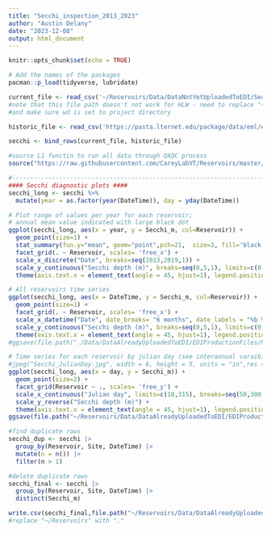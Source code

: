 ```yaml
---
title: "Secchi_inspection_2013_2023"
author: "Austin Delany"
date: "2023-12-08"
output: html_document
---
```

```r

knitr::opts_chunk$set(echo = TRUE)

# Add the names of the packages 
pacman::p_load(tidyverse, lubridate)
```


```r
current_file <- read_csv('~/Reservoirs/Data/DataNotYetUploadedToEDI/Secchi/secchi_L1.csv', col_types = cols())
#note that this file path doesn't not work for HLW - need to replace "~/Reservoirs" with "."
#and make sure wd is set to project directory

historic_file <- read_csv('https://pasta.lternet.edu/package/data/eml/edi/198/11/81f396b3e910d3359907b7264e689052', col_types = cols())

secchi <- bind_rows(current_file, historic_file)
```

```r
#source L1 functin to run all data through QAQC process
source("https://raw.githubusercontent.com/CareyLabVT/Reservoirs/master/Scripts/L1_generation_scripts/secchi_qaqc.R")

```


```r
#------------------------------------------------------------------------------#
#### Secchi diagnostic plots #### 
secchi_long <- secchi %>%
  mutate(year = as.factor(year(DateTime)), day = yday(DateTime))
```


```r
# Plot range of values per year for each reservoir; 
# annual mean value indicated with large black dot
ggplot(secchi_long, aes(x = year, y = Secchi_m, col=Reservoir)) +
  geom_point(size=1) +
  stat_summary(fun.y="mean", geom="point",pch=21,  size=3, fill='black') +
  facet_grid(. ~ Reservoir, scales= 'free_x') +
  scale_x_discrete("Date", breaks=seq(2013,2019,1)) +
  scale_y_continuous("Secchi depth (m)", breaks=seq(0,5,1), limits=c(0,5.1)) +
  theme(axis.text.x = element_text(angle = 45, hjust=1), legend.position='none')
```

```r
# All reservoirs time series 
ggplot(secchi_long, aes(x = DateTime, y = Secchi_m, col=Reservoir)) +
  geom_point(size=1) +
  facet_grid(. ~ Reservoir, scales= 'free_x') +
  scale_x_datetime("Date", date_breaks= "6 months", date_labels = "%b %Y") +
  scale_y_continuous("Secchi depth (m)", breaks=seq(0,5,1), limits=c(0,5.1)) +
  theme(axis.text.x = element_text(angle = 45, hjust=1), legend.position='none')
#ggsave(file.path("./Data/DataAlreadyUploadedToEDI/EDIProductionFiles/MakeEMLYSI_PAR_secchi/2022/Figures/Secchi_months.jpg"),width=3.5, height=4)
```

```r
# Time series for each reservoir by julian day (see interannual varaibility)
#jpeg("Secchi_JulianDay.jpg", width = 6, height = 5, units = "in",res = 300)
ggplot(secchi_long, aes(x = day, y = Secchi_m)) +
  geom_point(size=2) + 
  facet_grid(Reservoir ~ ., scales= 'free_y') +
  scale_x_continuous("Julian day", limits=c(10,315), breaks=seq(50,300,50))+
  scale_y_reverse("Secchi depth (m)") +
  theme(axis.text.x = element_text(angle = 45, hjust=1), legend.position='bottom')
ggsave(file.path("~/Reservoirs/Data/DataAlreadyUploadedToEDI/EDIProductionFiles/MakeEMLYSI_PAR_secchi/2022/Figures/Secchi_JulianDay.jpg"),width=3.5, height=4)
```


<!-- secchi_old <- read_csv(file.path("./Data/DataAlreadyUploadedToEDI/EDIProductionFiles/MakeEMLYSI_PAR_secchi/2021/Secchi_depth_2013-2021.csv")) -->
<!-- secchi_new <- read_csv(file.path("./Data/DataAlreadyUploadedToEDI/EDIProductionFiles/MakeEMLYSI_PAR_secchi/2022/Data/2022_secchi_depth_final.csv")) -->


<!-- #merge last year's EDI secchi data with new data from this year -->
<!-- secchi <- rbind(secchi_old,secchi_new) -->

<!-- # Arrange order of columns for final data table -->
<!-- secchi <- secchi %>% select(Reservoir, Site, DateTime, Secchi_m, Flag_DateTime, Flag_Secchi) %>% -->
<!--   arrange(Reservoir, DateTime)  -->

<!-- #add units to flag column for final df -->
<!-- names(secchi)[6] <- "Flag_Secchi_m"  -->

```r
#find duplicate rows
secchi_dup <- secchi |> 
  group_by(Reservoir, Site, DateTime) |> 
  mutate(n = n()) |> 
  filter(n > 1)

#delete duplicate rows
secchi_final <- secchi |> 
  group_by(Reservoir, Site, DateTime) |> 
  distinct(Secchi_m)

```


```r
write.csv(secchi_final,file.path("~/Reservoirs/Data/DataAlreadyUploadedToEDI/EDIProductionFiles/MakeEMLYSI_PAR_secchi/2023/Data/Secchi_depth_2013-2023.csv"), row.names=FALSE)
#replace "~/Reservoirs" with "."
```

<!-- #### secchi diagnostic plots #### -->
<!-- secchi_long <- secchi %>%  -->
<!--   gather(metric, value, Secchi_m) %>%  -->
<!--   mutate(month = strftime(DateTime, "%b")) %>% -->
<!--   mutate(DateTime = as.Date(DateTime)) -->

<!-- ggplot(secchi_long, aes(x=DateTime, y=value )) + -->
<!--   facet_wrap(~Reservoir) + geom_point(cex=2) + theme_bw() -->
